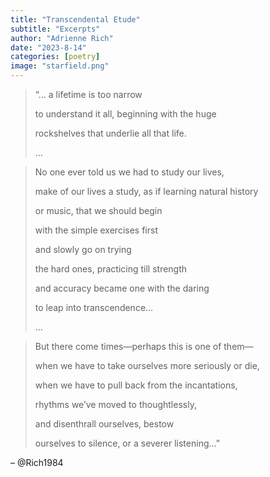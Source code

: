 ```yaml
---
title: "Transcendental Etude"
subtitle: "Excerpts"
author: "Adrienne Rich"
date: "2023-8-14"
categories: [poetry]
image: "starfield.png"
---
```


> "... a lifetime is too narrow
>
> to understand it all, beginning with the huge
>
> rockshelves that underlie all that life.
>
> ...

> No one ever told us we had to study our lives,
>
> make of our lives a study, as if learning natural history
>
> or music, that we should begin
>
> with the simple exercises first
>
> and slowly go on trying 
> 
> the hard ones, practicing till strength
> 
> and accuracy became one with the daring 
> 
> to leap into transcendence...
> 
> ...

> But there come times—perhaps this is one of them—
> 
> when we have to take ourselves more seriously or die,
> 
> when we have to pull back from the incantations,
> 
> rhythms we've moved to thoughtlessly,
> 
> and disenthrall ourselves, bestow
> 
> ourselves to silence, or a severer listening..."
> 

-- @Rich1984


